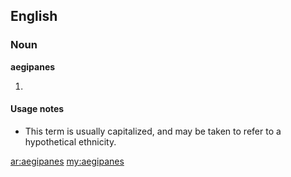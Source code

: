 ==English==

===Noun===
'''aegipanes'''

# {{rare}} {{plural of|[[aegipan]]}}

====Usage notes====
* This term is usually capitalized, and may be taken to refer to a hypothetical ethnicity.

[[ar:aegipanes]]
[[my:aegipanes]]